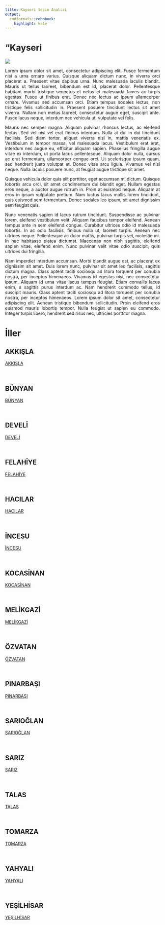 ```yaml
---
title: Kayseri̇ Seçim Analizi
output:
  rmdformats::robobook:
    highlight: kate
---
```

# "Kayseri̇

<img src="https://ontheworldmap.com/turkey/map-of-turkey.jpg" >

::: {style="text-align: justify;"}
Lorem ipsum dolor sit amet, consectetur adipiscing elit. Fusce fermentum nisi a urna ornare varius. Quisque aliquam dictum nunc, in viverra orci placerat a. Praesent vitae dapibus urna. Nunc malesuada iaculis blandit. Mauris ut tellus laoreet, bibendum est id, placerat dolor. Pellentesque habitant morbi tristique senectus et netus et malesuada fames ac turpis egestas. Fusce ut finibus erat. Donec nec lectus ac ipsum ullamcorper ornare. Vivamus sed accumsan orci. Etiam tempus sodales lectus, non tristique felis sollicitudin in. Praesent posuere tincidunt lectus sit amet viverra. Nullam non metus laoreet, consectetur augue eget, suscipit ante. Fusce lacus neque, interdum nec vehicula ut, vulputate vel felis.
:::


::: {style="text-align: justify;"}
Mauris nec semper magna. Aliquam pulvinar rhoncus lectus, ac eleifend lectus. Sed vel nisl vel erat finibus interdum. Nulla at dui in dui tincidunt facilisis. Sed diam tortor, aliquet viverra nisl in, mattis venenatis ex. Vestibulum in tempor massa, vel malesuada lacus. Vestibulum erat erat, interdum nec augue eu, efficitur aliquam sapien. Phasellus fringilla augue vitae ex interdum, ut porta lacus pellentesque. Aliquam dolor nulla, cursus ac erat fermentum, ullamcorper congue orci. Ut scelerisque ipsum quam, sed hendrerit justo volutpat et. Donec vitae arcu ligula. Vivamus vel nisi neque. Nulla iaculis posuere nunc, at feugiat augue tristique sit amet.
:::


::: {style="text-align: justify;"}
Quisque vehicula dolor quis elit porttitor, eget accumsan mi dictum. Quisque lobortis arcu orci, sit amet condimentum dui blandit eget. Nullam egestas eros neque, a auctor augue rutrum in. Proin at euismod neque. Aliquam at eros in ipsum vulputate pretium. Nam luctus lacus mollis lorem tincidunt, quis euismod sem fermentum. Donec sodales leo ipsum, sit amet dignissim sem feugiat quis.
:::


::: {style="text-align: justify;"}
Nunc venenatis sapien id lacus rutrum tincidunt. Suspendisse ac pulvinar lorem, eleifend vestibulum velit. Aliquam faucibus tempor eleifend. Aenean tempus ante in sem eleifend congue. Curabitur ultrices odio id malesuada lobortis. In ac odio facilisis, finibus nulla ut, laoreet turpis. Aenean nec ultrices neque. Pellentesque ac dolor mattis, pulvinar turpis vel, molestie mi. In hac habitasse platea dictumst. Maecenas non nibh sagittis, eleifend sapien vitae, eleifend enim. Nunc pulvinar velit vitae odio suscipit, quis ultrices dui fringilla.
:::


::: {style="text-align: justify;"}
Nam imperdiet interdum accumsan. Morbi blandit augue est, ac placerat ex dignissim sit amet. Duis lorem nunc, pulvinar sit amet leo facilisis, sagittis dictum magna. Class aptent taciti sociosqu ad litora torquent per conubia nostra, per inceptos himenaeos. Vivamus id egestas nisi, nec consectetur ipsum. Aliquam id urna vitae lacus tempus feugiat. Etiam convallis lacus enim, a sagittis purus interdum ac. Nam hendrerit commodo tellus, id suscipit mauris. Class aptent taciti sociosqu ad litora torquent per conubia nostra, per inceptos himenaeos. Lorem ipsum dolor sit amet, consectetur adipiscing elit. Aenean tristique bibendum sollicitudin. Proin eleifend eros euismod mauris lobortis tempor. Nulla feugiat ut sapien eu commodo. Integer turpis libero, hendrerit sed risus nec, ultricies porttitor magna. 
:::

# İller


## AKKIŞLA

 <a href="AKKIŞLA">AKKIŞLA</a> 

<br>


## BÜNYAN

 <a href="BÜNYAN">BÜNYAN</a> 

<br>


## DEVELİ

 <a href="DEVELİ">DEVELİ</a> 

<br>


## FELAHİYE

 <a href="FELAHİYE">FELAHİYE</a> 

<br>


## HACILAR

 <a href="HACILAR">HACILAR</a> 

<br>


## İNCESU

 <a href="İNCESU">İNCESU</a> 

<br>


## KOCASİNAN

 <a href="KOCASİNAN">KOCASİNAN</a> 

<br>


## MELİKGAZİ

 <a href="MELİKGAZİ">MELİKGAZİ</a> 

<br>


## ÖZVATAN

 <a href="ÖZVATAN">ÖZVATAN</a> 

<br>


## PINARBAŞI

 <a href="PINARBAŞI">PINARBAŞI</a> 

<br>


## SARIOĞLAN

 <a href="SARIOĞLAN">SARIOĞLAN</a> 

<br>


## SARIZ

 <a href="SARIZ">SARIZ</a> 

<br>


## TALAS

 <a href="TALAS">TALAS</a> 

<br>


## TOMARZA

 <a href="TOMARZA">TOMARZA</a> 

<br>


## YAHYALI

 <a href="YAHYALI">YAHYALI</a> 

<br>


## YEŞİLHİSAR

 <a href="YEŞİLHİSAR">YEŞİLHİSAR</a> 

<br>
